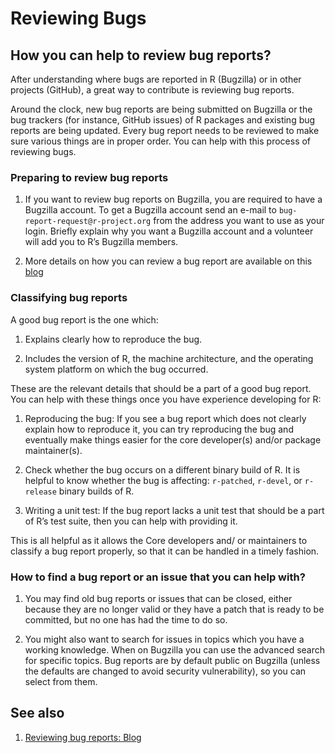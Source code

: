 # Reviewing Bugs

## How you can help to review bug reports?

After understanding where bugs are reported in $\textsf{R}$ (Bugzilla) or in other projects (GitHub), a great way to contribute is reviewing bug reports.

Around the clock, new bug reports are being submitted on Bugzilla or the bug trackers (for instance, GitHub issues) of $\textsf{R}$ packages and existing bug reports are being updated. Every bug report needs to be reviewed to make sure various things are in proper order. You can help with this process of reviewing bugs. 

### Preparing to review bug reports

1. If you want to review bug reports on Bugzilla, you are required to have a Bugzilla account. To get a Bugzilla account send an e-mail to `bug-report-request@r-project.org` from the address you want to use as your login. Briefly explain why you want a Bugzilla account and a volunteer will add you to $\textsf{R}$'s Bugzilla members.

2. More details on how you can review a bug report are available on this [blog](https://developer.r-project.org/Blog/public/2019/10/09/r-can-use-your-help-reviewing-bug-reports/)

### Classifying bug reports

A good bug report is the one which:

1. Explains clearly how to reproduce the bug.


2. Includes the version of $\textsf{R}$, the machine architecture, and the operating system platform on which the bug occurred.

These are the relevant details that should be a part of a good bug report. You can help with these things once you have experience developing for $\textsf{R}$:

1. Reproducing the bug: If you see a bug report which does not clearly explain how to reproduce it, you can try reproducing the bug and eventually make things easier for the core developer(s) and/or package maintainer(s).

2. Check whether the bug occurs on a different binary build of $\textsf{R}$. It is helpful to know whether the bug is affecting: `r-patched`, `r-devel`, or `r-release` binary builds of $\textsf{R}$.

3. Writing a unit test: If the bug report lacks a unit test that should be a part of $\textsf{R}$'s test suite, then you can help with providing it.

This is all helpful as it allows the Core developers and/ or maintainers to classify a bug report properly, so that it can be handled in a timely fashion.

### How to find a bug report or an issue that you can help with?

1. You may find old bug reports or issues that can be closed, either because they are no longer valid or they have a patch that is ready to be committed, but no one has had the time to do so.

2. You might also want to search for issues in topics which you have a working knowledge. When on Bugzilla you can use the advanced search for specific topics. Bug reports are by default public on Bugzilla (unless the defaults are changed to avoid security vulnerability), so you can select from them.

## See also

1. [Reviewing bug reports: Blog](https://developer.r-project.org/Blog/public/2019/10/09/r-can-use-your-help-reviewing-bug-reports/)
